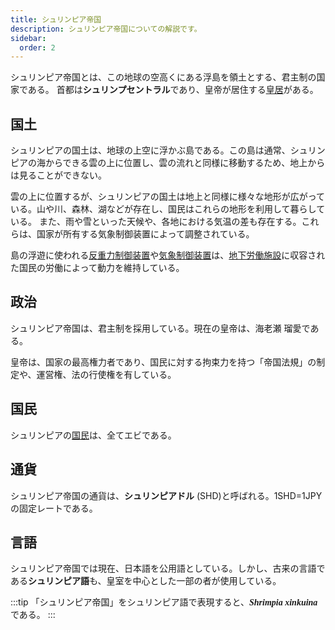 ```yaml
---
title: シュリンピア帝国
description: シュリンピア帝国についての解説です。
sidebar:
  order: 2
---
```


シュリンピア帝国とは、この地球の空高くにある浮島を領土とする、君主制の国家である。
首都は**シュリンプセントラル**であり、皇帝が居住する[皇居](/tales/imperial-palace)がある。

## 国土
シュリンピアの国土は、地球の上空に浮かぶ島である。この島は通常、シュリンピアの海からできる雲の上に位置し、雲の流れと同様に移動するため、地上からは見ることができない。

雲の上に位置するが、シュリンピアの国土は地上と同様に様々な地形が広がっている。山や川、森林、湖などが存在し、国民はこれらの地形を利用して暮らしている。
また、雨や雪といった天候や、各地における気温の差も存在する。これらは、国家が所有する気象制御装置によって調整されている。

島の浮遊に使われる[反重力制御装置](/tales/antigravity-controller)や[気象制御装置](/tales/weather-controller)は、[地下労働施設](/tales/undercamp)に収容された国民の労働によって動力を維持している。

## 政治
シュリンピア帝国は、君主制を採用している。現在の皇帝は、海老瀬 瑠愛である。

皇帝は、国家の最高権力者であり、国民に対する拘束力を持つ「帝国法規」の制定や、運営権、法の行使権を有している。

## 国民
シュリンピアの[国民](/tales/citizens)は、全てエビである。

## 通貨
シュリンピア帝国の通貨は、**シュリンピアドル** (SHD)と呼ばれる。1SHD=1JPYの固定レートである。

## 言語
シュリンピア帝国では現在、日本語を公用語としている。しかし、古来の言語である**シュリンピア語**も、皇室を中心とした一部の者が使用している。

:::tip
「シュリンピア帝国」をシュリンピア語で表現すると、<span style="font-family: serif">**_Shrimpia xinkuina_**</span> である。
:::
